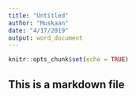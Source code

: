 ```yaml
---
title: "Untitled"
author: "Muskaan"
date: "4/17/2019"
output: word_document
---
```


```r
knitr::opts_chunk$set(echo = TRUE)
```

## This is a markdown file
